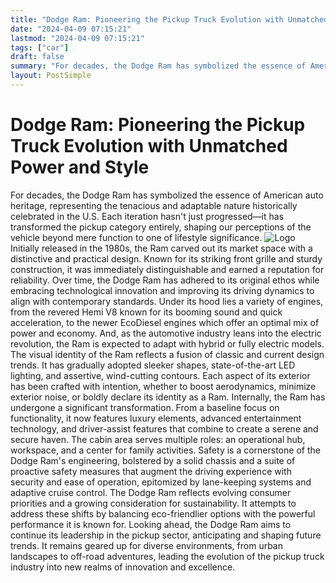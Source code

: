 ```yaml
---
title: "Dodge Ram: Pioneering the Pickup Truck Evolution with Unmatched Power and Style"
date: "2024-04-09 07:15:21"
lastmod: "2024-04-09 07:15:21"
tags: ["car"]
draft: false
summary: "For decades, the Dodge Ram has symbolized the essence of American auto heritage, representing the tenacious and adaptable nature historically celebrated in the U.S. Each iteration hasn't just progressed—it has transformed the pickup category entirely, shaping our perceptions of the vehicle beyond mere function to one of lifestyle significance."
layout: PostSimple
---
```

# Dodge Ram: Pioneering the Pickup Truck Evolution with Unmatched Power and Style
For decades, the Dodge Ram has symbolized the essence of American auto heritage, representing the tenacious and adaptable nature historically celebrated in the U.S. Each iteration hasn't just progressed—it has transformed the pickup category entirely, shaping our perceptions of the vehicle beyond mere function to one of lifestyle significance.
<img alt="Logo" src="https://cdn.seniorsselection.com/src_image/fc96f7af1681e217084d191c7f12668c.webp"/>
Initially released in the 1980s, the Ram carved out its market space with a distinctive and practical design. Known for its striking front grille and sturdy construction, it was immediately distinguishable and earned a reputation for reliability. Over time, the Dodge Ram has adhered to its original ethos while embracing technological innovation and improving its driving dynamics to align with contemporary standards.
Under its hood lies a variety of engines, from the revered Hemi V8 known for its booming sound and quick acceleration, to the newer EcoDiesel engines which offer an optimal mix of power and economy. And, as the automotive industry leans into the electric revolution, the Ram is expected to adapt with hybrid or fully electric models.
The visual identity of the Ram reflects a fusion of classic and current design trends. It has gradually adopted sleeker shapes, state-of-the-art LED lighting, and assertive, wind-cutting contours. Each aspect of its exterior has been crafted with intention, whether to boost aerodynamics, minimize exterior noise, or boldly declare its identity as a Ram.
Internally, the Ram has undergone a significant transformation. From a baseline focus on functionality, it now features luxury elements, advanced entertainment technology, and driver-assist features that combine to create a serene and secure haven. The cabin area serves multiple roles: an operational hub, workspace, and a center for family activities.
Safety is a cornerstone of the Dodge Ram's engineering, bolstered by a solid chassis and a suite of proactive safety measures that augment the driving experience with security and ease of operation, epitomized by lane-keeping systems and adaptive cruise control.
The Dodge Ram reflects evolving consumer priorities and a growing consideration for sustainability. It attempts to address these shifts by balancing eco-friendlier options with the powerful performance it is known for.
Looking ahead, the Dodge Ram aims to continue its leadership in the pickup sector, anticipating and shaping future trends. It remains geared up for diverse environments, from urban landscapes to off-road adventures, leading the evolution of the pickup truck industry into new realms of innovation and excellence.
        